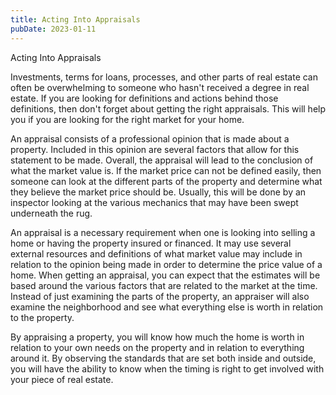 ```yaml
---
title: Acting Into Appraisals
pubDate: 2023-01-11
---
```


Acting Into Appraisals

Investments, terms for loans, processes, and other parts of real estate can often be overwhelming to someone who hasn't received a degree in real estate.  If you are looking for definitions and actions behind those definitions, then don't forget about getting the right appraisals.  This will help you if you are looking for the right market for your home. 

An appraisal consists of a professional opinion that is made about a property.  Included in this opinion are several factors that allow for this statement to be made.  Overall, the appraisal will lead to the conclusion of what the market value is.  If the market price can not be defined easily, then someone can look at the different parts of the property and determine what they believe the market price should be.  Usually, this will be done by an inspector looking at the various mechanics that may have been swept underneath the rug.  

An appraisal is a necessary requirement when one is looking into selling a home or having the property insured or financed.  It may use several external resources and definitions of what market value may include in relation to the opinion being made in order to determine the price value of a home.  When getting an appraisal, you can expect that the estimates will be based around the various factors that are related to the market at the time.  Instead of just examining the parts of the property, an appraiser will also examine the neighborhood and see what everything else is worth in relation to the property.  

By appraising a property, you will know how much the home is worth in relation to your own needs on the property and in relation to everything around it.  By observing the standards that are set both inside and outside, you will have the ability to know when the timing is right to get involved with your piece of real estate.